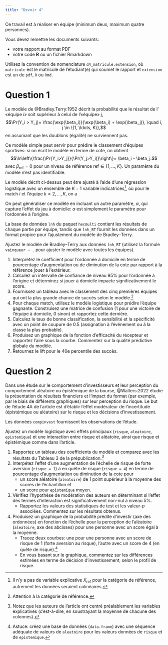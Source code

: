 ```yaml
---
title: "Devoir 4"
---
```


Ce travail est à réaliser en équipe (minimum deux, maximum quatre personnes). 

Vous devez remettre les documents suivants:

- votre rapport au format PDF
- votre code **R** ou un fichier Rmarkdown

Utilisez la convention de nomenclature `d4_matricule.extension`, où `matricule` est le matricule de l'étudiant(e) qui soumet le rapport et `extension` est un de `pdf`, `R` ou `Rmd`.  


# Question 1

Le modèle de @Bradley.Terry:1952 décrit la probabilité que le résultat de l' «équipe $i$» soit supérieur à celui de l'«équipe» $j$,
$$\Pr(Y_i > Y_j)= \frac{\exp(\beta_i)}{\exp(\beta_i) + \exp(\beta_j)}, \quad i, j \in \{1, \ldots, K\},$$
en assumant que les doublons (égalité) ne surviennent pas.


Ce modèle simple peut servir pour prédire le classement d'équipes sportives: si on écrit le modèle en terme de cote, on obtient
$$\ln\left\{\frac{\Pr{Y_i>Y_j}}{\Pr(Y_j>Y_i)}\right\}= \beta_i - \beta_j.$$
avec $\beta_{\text{ref}}=0$ pour un niveau de référence $\text{ref} \in \{1, \ldots, K\}$. Un paramètre du modèle n'est pas identifiable.



Le modèle décrit ci-dessus peut être ajusté à l'aide d'une régression logistique avec un ensemble de $K-1$ variable indicatrices^[Il n'y a pas de variable explicative $X_{\text{ref}}$ pour la catégorie de référence, autrement les données seraient colinéaires.], où pour le match $i$ et l'équipe $k=2, \ldots, K$, on a 
\begin{align*}
X_{ik} = \begin{cases}
 1 & k = i,\\
 -1 & k = j,\\
 0 & \text{sinon}.
\end{cases}
\end{align*}


On peut généraliser ce modèle en incluant un autre paramètre, $\alpha$, qui capture l'effet du jeu à domicile: $\alpha$ est simplement le paramètre pour l'ordonnée à l'origine.

La base de données `lnh` du paquet `hecmulti` contient les résultats de chaque partie par équipe, tandis que `lnh_BT` fournit les données dans un format propice pour l'ajustement du modèle de Bradley--Terry. 

Ajustez le modèle de Bradley--Terry aux données `lnh_BT` (utilisez la formule `vainqueur ~ .` pour ajuster le modèle avec toutes les équipes).

1. Interprétez le coefficient pour l'ordonnée à domicile en terme de pourcentage d'augmentation ou de diminution de la cote par rapport à la référence jouer à l'extérieur.
2. Calculez un intervalle de confiance de niveau 95% pour l'ordonnée à l'origine et déterminez si jouer à domicile impacte significativement le score.
3. Fournissez un tableau avec le classement des cinq premières équipes qui ont la plus grande chance de succès selon le modèle.^[Attention à la catégorie de référence.]
4. Pour chaque match, utilisez le modèle logistique pour prédire l'équipe gagnante. Construisez une matrice de confusion (1 pour une victoire de l'équipe à domicile, 0 sinon) et rapportez cette dernière.
5. Calculez le taux de bonne classification, la sensibilité et la spécificité avec un point de coupure de 0.5 (assignation à l'événement ou à la classe la plus probable).
6. Produisez un graphique de la fonction d'efficacité du récepteur et rapportez l'aire sous la courbe. Commentez sur la qualité prédictive globale du modèle.
7. Retournez le lift pour le 40e percentile des succès.

# Question 2

Dans une étude sur le comportement d'investisseurs et leur perception du comportement aléatoire ou épistémique de la bourse, @Walters:2022 étudie la présentation de résultats financiers et l'impact du format (par exemple, par le biais de différents graphiques) sur leur perception du risque. Le but de l'étude 4A de l'article est d'établir l'effet modérateur de l'incertitude (épistémique ou aléatoire) sur le risque et les décisions d'investissement.

Les données `compinvest` fournissent les observations de l'étude. 

Ajustez un modèle logistique avec effets principaux (`risque`, `aleatoire`, `epistemique`) et une interaction entre risque et aléatoire, ainsi que risque et épistémique comme dans l'article.

1. Rapportez un tableau des coefficients du modèle et comparez avec les résultats du Tableau 3 de la prépublication.^[Notez que les auteurs de l'article ont centré préalablement les variables explicatives (c'est-à-dire, en soustrayant la moyenne de chacune des colonnes).]
2. Interpétez l'effet d'une augmentation de l'échelle de risque  de forte aversion (`risque = 1`) à en quête de risque (`risque = 4`) en terme de pourcentage d'augmentation ou diminution de la cote pour     
    - un score aléatoire (`aleatoire`) de 1 point supérieur à la moyenne des scores de l'échantillon et 
    - un score pour `epistemique` moyen.
3. Vérifiez l'hypothèse de modération des auteurs en déterminant si l'effet des termes d'interaction est significativement non-nul à niveau 5%. 
    - Rapportez les valeurs des statistiques de test et les valeur-$p$ associées. Commentez sur les résultats obtenus.
4. Produisez un graphique de la probabilité prédite d'investir (axe des ordonnées) en fonction de l'échelle pour la perception de l'aléatoire (`aleatoire`, axe des abcisses) pour une personne avec un score \code{epistemique} égal à la moyenne. 
   - Tracez deux courbes: une pour une personne avec un score de risque de 1 (forte aversion au risque), l'autre avec un score de 4 (en quête de risque).^[Astuce: créez une base de données (`data.frame`) avec une séquence adéquate de valeurs de `aleatoire` pour les valeurs données de `risque` et de `epistemique`.]
   - En vous basant sur le graphique, commentez sur les différences estimées en terme de décision d'investissement, selon le profil de risque.


